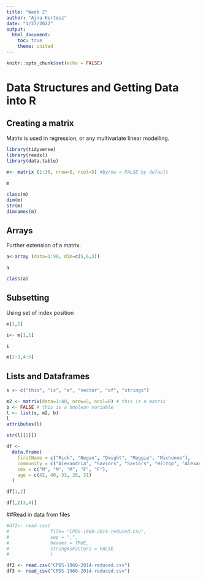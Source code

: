 ```yaml
---
title: "Week 2"
author: "Ajna Kertesz"
date: "1/27/2022"
output: 
  html_document:
    toc: true
    theme: united
---
```


```r
knitr::opts_chunk$set(echo = FALSE)
```

# Data Structures and Getting Data into R

## Creating a matrix

Matrix is used in regression, or any multivariate linear modelling.


```r
library(tidyverse)
library(readxl)
library(data.table)
  
m<- matrix (1:30, nrow=5, ncol=5) #byrow = FALSE by default

m

class(m)
dim(m)
str(m)
dimnames(m)

```

## Arrays

Further extension of a matrix.

```r
  
a<-array (data=1:90, dim=c(5,6,3))

a

class(a)
```

## Subsetting

Using set of index position

```r

m[1,1]

i<- m[1,1]

i

m[2:3,4:5]


```

## Lists and Dataframes


```r

s <- c("this", "is", "a", "vector", "of", "strings")

m2 <- matrix(data=1:40, nrow=5, ncol=8) # this is a matrix
b <- FALSE # this is a boolean variable
l <- list(s, m2, b)
l
attributes(l)

str(l[[2]])

df <-
  data.frame(
    firstName = c("Rick", "Negan", "Dwight", "Maggie", "Michonne"),
    community = c("Alexandria", "Saviors", "Saviors", "Hiltop", "Alexandria"),
    sex = c("M", "M", "M", "F", "F"),
    age = c(42, 40, 33, 28, 31)
  )

df[1,2]

df[,c(3,4)]

```

##Read in data from files

```r
#df2<- read.csv(
#               file= "CPDS-1960-2014-reduced.csv",
#               sep = ",",
#               header = TRUE,
#               stringAsFactors = FALSE
#               )

df2 <- read.csv("CPDS-1960-2014-reduced.csv")
df3 <- read_csv("CPDS-1960-2014-reduced.csv")


```



